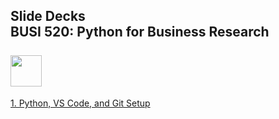 ## Slide Decks<br>BUSI 520: Python for Business Research<br><br>![](RiceBusiness-transparent-logo-sm.png){height="50"}<br>


[1. Python, VS Code, and Git Setup](docs/01-setup.html){target="_blank"}
